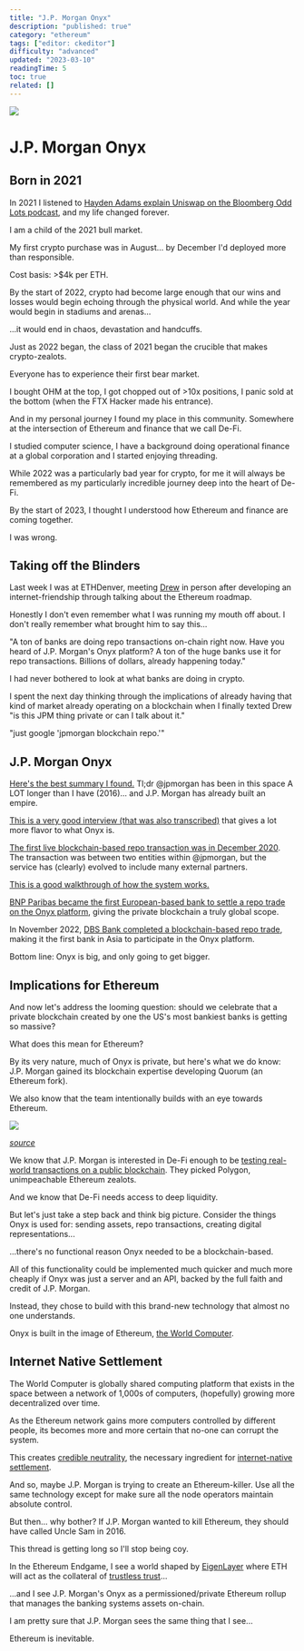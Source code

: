 ```yaml
---
title: "J.P. Morgan Onyx"
description: "published: true"
category: "ethereum"
tags: ["editor: ckeditor"]
difficulty: "advanced"
updated: "2023-03-10"
readingTime: 5
toc: true
related: []
---
```


![](/images/onyx-banner.png)

# J.P. Morgan Onyx

## Born in 2021

In 2021 I listened to [Hayden Adams explain Uniswap on the Bloomberg Odd Lots podcast](https://podcasts.apple.com/us/podcast/hayden-adams-explains-uniswap-and-the-rise-of-defi/id1056200096?i=1000520421257), and my life changed forever.

I am a child of the 2021 bull market.

My first crypto purchase was in August... by December I'd deployed more than responsible.

Cost basis: >$4k per ETH.

By the start of 2022, crypto had become large enough that our wins and losses would begin echoing through the physical world. And while the year would begin in stadiums and arenas...

...it would end in chaos, devastation and handcuffs.

Just as 2022 began, the class of 2021 began the crucible that makes crypto-zealots.

Everyone has to experience their first bear market.

I bought OHM at the top, I got chopped out of >10x positions, I panic sold at the bottom (when the FTX Hacker made his entrance).

And in my personal journey I found my place in this community. Somewhere at the intersection of Ethereum and finance that we call De-Fi.

I studied computer science, I have a background doing operational finance at a global corporation and I started enjoying threading.

While 2022 was a particularly bad year for crypto, for me it will always be remembered as my particularly incredible journey deep into the heart of De-Fi.

By the start of 2023, I thought I understood how Ethereum and finance are coming together.

I was wrong.

## Taking off the Blinders

Last week I was at ETHDenver, meeting [Drew](https://twitter.com/drewvdw) in person after developing an internet-friendship through talking about the Ethereum roadmap.

Honestly I don't even remember what I was running my mouth off about. I don't really remember what brought him to say this...

"A ton of banks are doing repo transactions on-chain right now. Have you heard of J.P. Morgan's Onyx platform? A ton of the huge banks use it for repo transactions. Billions of dollars, already happening today."

I had never bothered to look at what banks are doing in crypto.

I spent the next day thinking through the implications of already having that kind of market already operating on a blockchain when I finally texted Drew "is this JPM thing private or can I talk about it."

"just google 'jpmorgan blockchain repo.'"

## J.P. Morgan Onyx

[Here's the best summary I found.](https://www.finextra.com/blogposting/23554/jp-morgans-long-term-bet-on-blockchain) Tl;dr @jpmorgan has been in this space A LOT longer than I have (2016)... and J.P. Morgan has already built an empire.

[This is a very good interview (that was also transcribed)](https://forkast.news/video-audio/jpmorgan-onyx-jpm-coin-banking-blockchain/) that gives a lot more flavor to what Onyx is.

[The first live blockchain-based repo transaction was in December 2020](https://www.businesswire.com/news/home/20201210005155/en/J.P.-Morgan-Executes-Intraday-Repo-Transaction-Using-Blockchain). The transaction was between two entities within @jpmorgan, but the service has (clearly) evolved to include many external partners.

[This is a good walkthrough of how the system works.](https://www.soonparted.co/p/jpm-coin)

[BNP Paribas became the first European-based bank to settle a repo trade on the Onyx platform](https://globalmarkets.cib.bnpparibas/bnp-paribas-trades-intraday-repo-on-j-p-morgans-onyx-digital-assets-platform-2/), giving the private blockchain a truly global scope.

In November 2022, [DBS Bank completed a blockchain-based repo trade](https://financefeeds.com/dbs-bank-completes-blockchain-powered-intraday-repo-trade-on-j-p-morgan-in-few-hours/), making it the first bank in Asia to participate in the Onyx platform.

Bottom line: Onyx is big, and only going to get bigger.

## Implications for Ethereum

And now let's address the looming question: should we celebrate that a private blockchain created by one the US's most bankiest banks is getting so massive?

What does this mean for Ethereum?

By its very nature, much of Onyx is private, but here's what we do know: J.P. Morgan gained its blockchain expertise developing Quorum (an Ethereum fork).

We also know that the team intentionally builds with an eye towards Ethereum.

![](/images/onyx-1.png)

[*source*](https://forkast.news/video-audio/jpmorgan-onyx-jpm-coin-banking-blockchain/)

We know that J.P. Morgan is interested in De-Fi enough to be [testing real-world transactions on a public blockchain](https://blockworks.co/news/jpmorgan-trade-on-public-blockchain-monumental-step-for-defi). They picked Polygon, unimpeachable Ethereum zealots.

And we know that De-Fi needs access to deep liquidity.

But let's just take a step back and think big picture. Consider the things Onyx is used for: sending assets, repo transactions, creating digital representations...

...there's no functional reason Onyx needed to be a blockchain-based.

All of this functionality could be implemented much quicker and much more cheaply if Onyx was just a server and an API, backed by the full faith and credit of J.P. Morgan.

Instead, they chose to build with this brand-new technology that almost no one understands.

Onyx is built in the image of Ethereum, [the World Computer](/ethereum/world-computer).

## Internet Native Settlement

The World Computer is globally shared computing platform that exists in the space between a network of 1,000s of computers, (hopefully) growing more decentralized over time.

As the Ethereum network gains more computers controlled by different people, its becomes more and more certain that no-one can corrupt the system.

This creates [credible neutrality](/concepts/credible-neutrality), the necessary ingredient for [internet-native settlement](/ethereum/internet-settlement).

And so, maybe J.P. Morgan is trying to create an Ethereum-killer. Use all the same technology except for make sure all the node operators maintain absolute control.

But then... why bother? If J.P. Morgan wanted to kill Ethereum, they should have called Uncle Sam in 2016.

This thread is getting long so I'll stop being coy.

In the Ethereum Endgame, I see a world shaped by [EigenLayer](/ethereum/services) where ETH will act as the collateral of [trustless trust](/ethereum/trustless-trust)...

...and I see J.P. Morgan's Onyx as a permissioned/private Ethereum rollup that manages the banking systems assets on-chain.

I am pretty sure that J.P. Morgan sees the same thing that I see...

Ethereum is inevitable.
